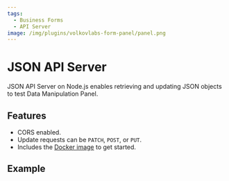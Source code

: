 ```yaml
---
tags:
  - Business Forms
  - API Server
image: /img/plugins/volkovlabs-form-panel/panel.png
---
```



# JSON API Server

JSON API Server on Node.js enables retrieving and updating JSON objects to test Data Manipulation Panel.

## Features

- CORS enabled.
- Update requests can be `PATCH`, `POST`, or `PUT`.
- Includes the [Docker image](https://github.com/VolkovLabs/volkovlabs-form-panel/blob/main/server-json/Dockerfile) to get started.

## Example

<Code
  url="https://github.com/VolkovLabs/volkovlabs-form-panel/blob/main/server-json/server.ts"
  language="js"
/>
